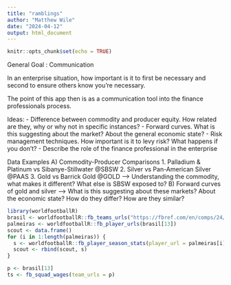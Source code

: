 ```yaml
---
title: "ramblings"
author: "Matthew Wile"
date: "2024-04-12"
output: html_document
---
```


```r
knitr::opts_chunk$set(echo = TRUE)
```

General Goal : Communication

In an enterprise situation, how important is it to first be necessary and second to ensure others know you're necessary.

The point of this app then is as a communication tool into the finance professionals process.

Ideas:
- Difference between commodity and producer equity. How related are they, why or why not in specific instances?
- Forward curves. What is this suggesting about the market? About the general economic state?
- Risk management techniques. How important is it to levy risk? What happens if you don't?
- Describe the role of the finance professional in the enterprise

Data Examples
A) Commodity-Producer Comparisons
1. Palladium & Platinum vs Sibanye-Stillwater @SBSW
2. Silver vs Pan-American Silver @PAAS
3. Gold vs Barrick Gold @GOLD
--> Understanding the commodity, what makes it different? What else is SBSW exposed to?
B) Forward curves of gold and silver
--> What is this suggesting about these markets? About the economic state? How do they differ? How are they similar? 



```r
library(worldfootballR)
brasil <- worldfootballR::fb_teams_urls("https://fbref.com/en/comps/24/Serie-A-Stats")
palmeiras <- worldfootballR::fb_player_urls(brasil[13])
scout <- data.frame()
for (i in 1:length(palmeiras)) {
  s <- worldfootballR::fb_player_season_stats(player_url = palmeiras[i], stat_type = "standard")
  scout <- rbind(scout, s)
}

p <- brasil[13]
ts <- fb_squad_wages(team_urls = p)
```


